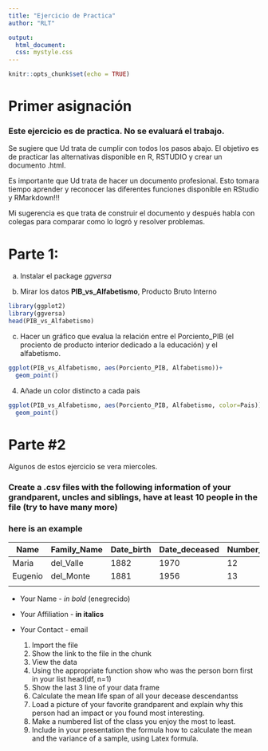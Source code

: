 ```yaml
---
title: "Ejercicio de Practica"
author: "RLT"

output:
  html_document:
  css: mystyle.css
---
```


```r
knitr::opts_chunk$set(echo = TRUE)

```
# Primer asignación

### Este ejercicio es de practica.  No se evaluará el trabajo.
Se sugiere que Ud trata de cumplir con todos los pasos abajo.   El objetivo es de practicar las alternativas disponible en R, RSTUDIO y crear un documento .html.   

Es importante que Ud trata de hacer un documento profesional.   Esto tomara tiempo aprender y reconocer las diferentes funciones disponible en RStudio y RMarkdown!!!

Mi sugerencia es que trata de construir el documento y después habla con colegas para comparar como lo logró y resolver problemas.



#  Parte 1:

a. Instalar el package *ggversa*

 b. Mirar los datos **PIB_vs_Alfabetismo**, Producto Bruto Interno

```r
library(ggplot2)
library(ggversa)
head(PIB_vs_Alfabetismo)
```
 c. Hacer un gráfico que evalua la relación entre el Porciento_PIB (el prociento de producto interior dedicado a la educación) y el alfabetismo.  

```r
ggplot(PIB_vs_Alfabetismo, aes(Porciento_PIB, Alfabetismo))+
  geom_point()
```

4. Añade un color distincto a cada pais

```r
ggplot(PIB_vs_Alfabetismo, aes(Porciento_PIB, Alfabetismo, color=Pais))+
  geom_point()
```


# Parte #2

Algunos de estos ejercicio se vera miercoles. 

### Create a .csv files with the following information of your grandparent, uncles and siblings, have at least 10 people in the file (try to have many more)

### here is an example 
| Name    | Family_Name | Date_birth | Date_deceased | Number_children | Relationship |
|---------|-------------|---------------|-----------------|--------------------|--------------|
| Maria   | del_Valle   | 1882          | 1970            | 12                 | Grandmother  |
| Eugenio | del_Monte   | 1881          | 1956            | 13                 | Grandfather  |
|         |             |               |                 |                    |              |


  - Your Name - *in bold* (enegrecido)
  - Your Affiliation - **in italics**
  - Your Contact - email
  
    1. Import the file
    2. Show the link to the file in the chunk
    3. View the data
    4. Using the appropriate function show who was the person born first in your list
     head(df, n=1)
    5. Show the last 3 line of your data frame
    6. Calculate the mean life span of all your decease descendantss
    7. Load a picture of your favorite grandparent and explain why this person had an impact or you found most interesting. 
    8. Make a numbered list of the class you enjoy the most to least.
    9. Include in your presentation the formula how to calculate the mean and the variance of a sample, using Latex formula.




